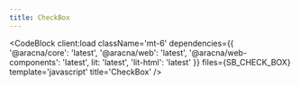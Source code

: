 ```yaml
---
title: CheckBox
---
```



<CheckBoxComponentBlock client:load />

<CodeBlock
  client:load
  className='mt-6'
  dependencies={{
    '@aracna/core': 'latest',
    '@aracna/web': 'latest',
    '@aracna/web-components': 'latest',
    lit: 'latest',
    'lit-html': 'latest'
  }}
  files={SB_CHECK_BOX}
  template='javascript'
  title='CheckBox'
/>
